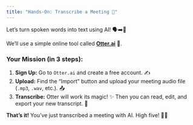 ```yaml
---
title: "Hands-On: Transcribe a Meeting 🎤"
---
```


Let's turn spoken words into text using AI! 🗣️➡️📝

We'll use a simple online tool called **[Otter.ai](https://otter.ai/)** 🦦.

### Your Mission (in 3 steps):

1.  **Sign Up:** Go to `Otter.ai` and create a free account. ✍️
2.  **Upload:** Find the "Import" button and upload your meeting audio file (`.mp3`, `.wav`, etc.). 📤
3.  **Transcribe:** Otter will work its magic! ✨ Then you can read, edit, and export your new transcript. 📄

**That's it!** You've just transcribed a meeting with AI. High five! 🙌🚀

